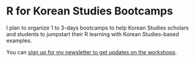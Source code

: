 # R for Korean Studies Bootcamps

I plan to organize 1 to 3-days bootcamps to help Korean Studies scholars and students to jumpstart their R learning with Korean Studies-based examples.

You can [sign up for my newsletter to get updates on the workshops](https://mailchi.mp/29054dcc1b0d/dr-ayhan-newsletter).
